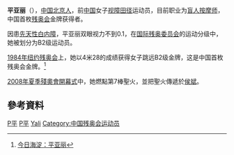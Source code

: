 {{Infobox Paralympic
|项目=田径
|a1=1984年夏季
|b1=1
|c1=女子跳远B2级
|a2=1984年夏季
|b2=3
|c2=女子100米B2级
}}
'''平亚丽'''（{{bd|1961年||||P平}}），[[中国|中国]][[北京人|北京人]]，前[[中国|中国]]女子[[视觉障碍|视障]][[田径|田径]]运动员，目前职业为[[按摩师|盲人按摩师]]，中国首枚[[夏季残奥会|残奥会]]金牌获得者。

因患[[白内障|先天性白内障]]，平亚丽双眼视力不到0.1，在[[国际残奥委员会|国际残奥委员会]]的运动分级中，她被划分为B2级运动员。

[[1984年夏季残奥会|1984年纽约残奥会]]上，她以4米28的成绩获得女子跳远B2级金牌，这是中国首枚残奥会金牌。<ref>[http://www.bjhd.gov.cn/zf/jrhd/hdkx/200808/t20080828_131636.htm 今日海淀：平亚丽]{{dead link|date=2018年2月 |bot=InternetArchiveBot |fix-attempted=yes }}</ref>

[[2008年夏季殘奧會開幕式|2008年夏季殘奧會開幕式]]中，她燃點第7棒聖火，並把聖火傳遞於[[侯斌|侯斌]]。

==參考資料==
<div class="references-small">
<references />
</div>

{{中国残疾人}}
{{DEFAULTSORT:Ping Yali}}
[[Category:北京籍运动员|P平]]
[[Category:中國傷健運動員|P平]]
[[Category:平姓|Yali]]
[[Category:中国残奥会运动员|Category:中国残奥会运动员]]